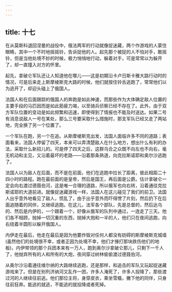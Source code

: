```yaml
---
---
---
```

title: 十七
---




在从莫斯科退回涅曼的战役中，俄法两军的行动就像捉迷藏，两个作游戏的人蒙住眼睛，其中一个不时地摇摇铃，告诉捉他的人。起先那个被捉的人不怕对手，敢摇铃，但是当他处境不妙的时候，极力悄悄地行动，躲着对手，可是常常以为躲开了，却一直撞入对方的怀里。

起先，拿破仑军队还让人知道他在哪儿——这是初期沿卡卢日斯卡雅大路行动时的情况，可是后来走上斯摩棱斯克大路的时候，他们就按住铃舌逃跑了，常常他们以为逃开了，却迎头碰上了俄国人。

法国人和在后面跟踪的俄国人的奔跑是如此神速，而那些作为大体确定敌人位置的主要手段的马匹因而是如此筋疲力竭，以至骑兵侦察已经不存在了。此外，由于双方军队位置的变动是如此频繁和迅速，即使得到了情报也不能及时送达。如果二号有消息说敌人一号在某处，那么三号要采取什么措施时，那支军队已经又走了两站地，完全换了另一个位置了。

一个军队在跑，另一个在追。从斯摩棱斯克出发，法国人面临许多不同的道路；表面看来，法国人停留了四天，本来可以弄清楚敌人在什么地方，想出什么有利的办法，采取什么新招儿的。可是停了四天之后，这群乌合之众既不向左也不向右，毫无机动和主见，又沿着最坏的老路——沿着那条熟道，向克拉斯诺耶和奥尔沙逃跑了。

法国人以为敌人在后面，而不是在前面，他们在逃跑中拉长了距离，彼此相距二十四小时的路程。跑在最前面的是皇帝，然后是国王，再后面是公爵。估计拿破仑一定会向右渡过德聂伯河，这是唯一合理的道路，所以俄军也向右转，沿着通往克拉斯诺耶的大道前进。就像捉迷藏游戏一样，法国人在这儿碰见了我们的前卫。法国人出乎意外地看见了敌人，慌乱了，由于出乎意外而吓得愣了片刻，然后扔下在后面追随着的同伴，又继续逃跑。在这儿，法军各个部队，先是总督的，然后达乌的、然后是内伊的，一个跟着一个，好像从俄军的队列中通过，一连走了三天。他们各不相顾，抛掉一切沉重的东西，抛掉大炮和一半的人，他们只在夜间逃跑，向右绕着半圆形以躲开俄国人。

内伊走在最后，他走在最后是因为他要炸毁对任何人都没有妨碍的斯摩棱斯克城墙(虽然他们的处境很不幸，或者正因为处境不幸，他们才捶打那块跌伤他们的地板)，内伊带领的那个兵团本来有一万人，跑到奥尔沙拿破仑那儿，只剩下一千人了，他抛弃所有的人和所有的大炮，夜间穿过树林偷偷渡过德聂伯河。

从奥尔沙沿着通往维尔纳的大路继续逃跑，还是那样，和追击的军队又玩起捉迷藏游戏来了。但是在别列济纳河又乱作一团，许多人淹死了，许多人投降了，那些渡过河的人继续往前逃。他们那位主将，身穿皮衣，乘坐雪橇，撇下他的同伴，只身往前狂奔。能逃的就逃，不能逃的就投降或者死掉。